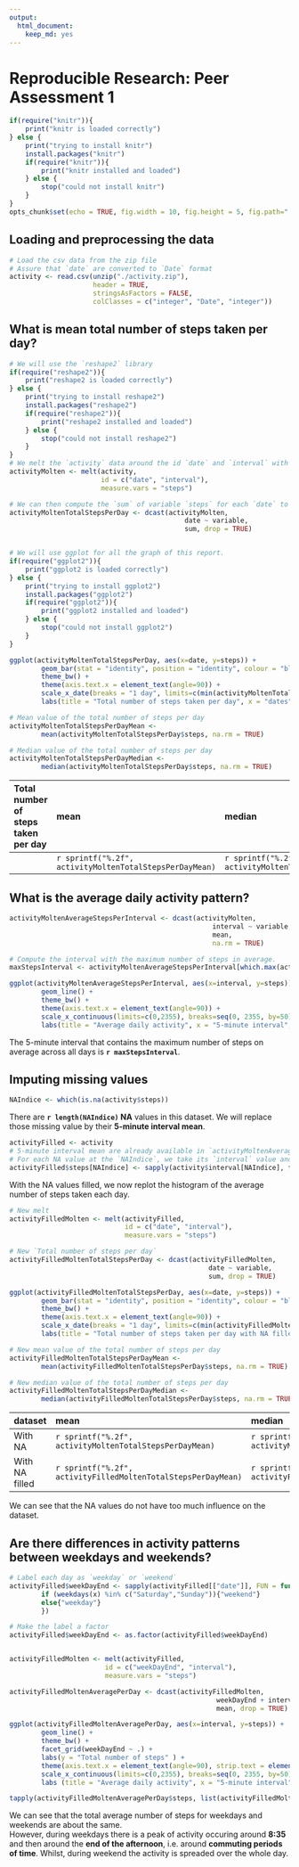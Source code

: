 ```yaml
---
output:
  html_document:
    keep_md: yes
---
```

# Reproducible Research: Peer Assessment 1
```r
if(require("knitr")){
    print("knitr is loaded correctly")
} else {
    print("trying to install knitr")
    install.packages("knitr")
    if(require("knitr")){
        print("knitr installed and loaded")
    } else {
        stop("could not install knitr")
    }
}
opts_chunk$set(echo = TRUE, fig.width = 10, fig.height = 5, fig.path="./figures/")
```

## Loading and preprocessing the data
```r

# Load the csv data from the zip file 
# Assure that `date` are converted to `Date` format
activity <- read.csv(unzip("./activity.zip"), 
                     header = TRUE, 
                     stringsAsFactors = FALSE, 
                     colClasses = c("integer", "Date", "integer"))
```

## What is mean total number of steps taken per day?
```r
# We will use the `reshape2` library
if(require("reshape2")){
    print("reshape2 is loaded correctly")
} else {
    print("trying to install reshape2")
    install.packages("reshape2")
    if(require("reshape2")){
        print("reshape2 installed and loaded")
    } else {
        stop("could not install reshape2")
    }
}
# We melt the `activity` data around the id `date` and `interval` with data being `steps`
activityMolten <- melt(activity, 
                       id = c("date", "interval"), 
                       measure.vars = "steps")

# We can then compute the `sum` of variable `steps` for each `date` to get the `Total number of steps per day`
activityMoltenTotalStepsPerDay <- dcast(activityMolten, 
                                            date ~ variable, 
                                            sum, drop = TRUE)


# We will use ggplot for all the graph of this report.
if(require("ggplot2")){
    print("ggplot2 is loaded correctly")
} else {
    print("trying to install ggplot2")
    install.packages("ggplot2")
    if(require("ggplot2")){
        print("ggplot2 installed and loaded")
    } else {
        stop("could not install ggplot2")
    }
}

ggplot(activityMoltenTotalStepsPerDay, aes(x=date, y=steps)) +
        geom_bar(stat = "identity", position = "identity", colour = "black", fill = "#CCEEFF", size = .25) +
        theme_bw() +
        theme(axis.text.x = element_text(angle=90)) + 
        scale_x_date(breaks = "1 day", limits=c(min(activityMoltenTotalStepsPerDay$date)+2,max(activityMoltenTotalStepsPerDay$date)-2)) +
        labs(title = "Total number of steps taken per day", x = "dates", y = "Total number of steps")
```

```r
# Mean value of the total number of steps per day
activityMoltenTotalStepsPerDayMean <-
        mean(activityMoltenTotalStepsPerDay$steps, na.rm = TRUE)

# Median value of the total number of steps per day 
activityMoltenTotalStepsPerDayMedian <- 
        median(activityMoltenTotalStepsPerDay$steps, na.rm = TRUE)
```

| Total number of steps taken per day | mean | median |
| :--- | :--- | :--- |
|  | `r sprintf("%.2f", activityMoltenTotalStepsPerDayMean)` | `r sprintf("%.2f", activityMoltenTotalStepsPerDayMedian)` |

## What is the average daily activity pattern?
```r
activityMoltenAverageStepsPerInterval <- dcast(activityMolten, 
                                                   interval ~ variable, 
                                                   mean, 
                                                   na.rm = TRUE)

# Compute the interval with the maximum number of steps in average.
maxStepsInterval <- activityMoltenAverageStepsPerInterval[which.max(activityMoltenAverageStepsPerInterval$steps),"interval"]

ggplot(activityMoltenAverageStepsPerInterval, aes(x=interval, y=steps)) + 
        geom_line() + 
        theme_bw() +
        theme(axis.text.x = element_text(angle=90)) +
        scale_x_continuous(limits=c(0,2355), breaks=seq(0, 2355, by=50), minor_breaks=seq(0, 2355, by=5)) +
        labs(title = "Average daily activity", x = "5-minute interval", y = "Average number of steps taken,\n averaged across all days")

```

The 5-minute interval that contains the maximum number of steps on average across all days is **`r maxStepsInterval`**.

## Imputing missing values
```r
NAIndice <- which(is.na(activity$steps))
```
There are **`r length(NAIndice)` NA** values in this dataset.
We will replace those missing value by their **5-minute interval mean**.
```r

activityFilled <- activity
# 5-minute interval mean are already available in `activityMoltenAverageStepsPerInterval`
# For each NA value at the `NAIndice`, we take its `interval` value and search for it in `activityMoltenAverageStepsPerInterval$interval`. We can then get its mean steps value from `activityMoltenAverageStepsPerInterval$steps`.
activityFilled$steps[NAIndice] <- sapply(activity$interval[NAIndice], function(x) activityMoltenAverageStepsPerInterval$steps[activityMoltenAverageStepsPerInterval$interval == x])
```

With the NA values filled, we now replot the histogram of the average number of steps taken each day.
```r
# New melt
activityFilledMolten <- melt(activityFilled, 
                             id = c("date", "interval"), 
                             measure.vars = "steps")

# New `Total number of steps per day`
activityFilledMoltenTotalStepsPerDay <- dcast(activityFilledMolten, 
                                                  date ~ variable, 
                                                  sum, drop = TRUE)

ggplot(activityFilledMoltenTotalStepsPerDay, aes(x=date, y=steps)) +
        geom_bar(stat = "identity", position = "identity", colour = "black", fill = "#CCEEFF", size = .25) + 
        theme_bw() +
        theme(axis.text.x = element_text(angle=90)) + 
        scale_x_date(breaks = "1 day", limits=c(min(activityFilledMoltenTotalStepsPerDay$date)+2,max(activityFilledMoltenTotalStepsPerDay$date)-2)) +
        labs(title = "Total number of steps taken per day with NA filled", x = "dates", y = "Total number of steps")
```

```r
# New mean value of the total number of steps per day
activityFilledMoltenTotalStepsPerDayMean <-
        mean(activityFilledMoltenTotalStepsPerDay$steps, na.rm = TRUE)

# New median value of the total number of steps per day 
activityFilledMoltenTotalStepsPerDayMedian <-
        median(activityFilledMoltenTotalStepsPerDay$steps, na.rm = TRUE)
```

| dataset | mean | median |
| :--- | :--- | :--- |
| With NA | `r sprintf("%.2f", activityMoltenTotalStepsPerDayMean)` | `r sprintf("%.2f", activityMoltenTotalStepsPerDayMedian)` |
| With NA filled | `r sprintf("%.2f", activityFilledMoltenTotalStepsPerDayMean)` | `r sprintf("%.2f", activityFilledMoltenTotalStepsPerDayMedian)` |

We can see that the NA values do not have too much influence on the dataset.

## Are there differences in activity patterns between weekdays and weekends?

```r

# Label each day as `weekday` or `weekend`
activityFilled$weekDayEnd <- sapply(activityFilled[["date"]], FUN = function(x) {
        if (weekdays(x) %in% c("Saturday","Sunday")){"weekend"} 
        else{"weekday"}
        })

# Make the label a factor
activityFilled$weekDayEnd <- as.factor(activityFilled$weekDayEnd)


activityFilledMolten <- melt(activityFilled, 
                        id = c("weekDayEnd", "interval"), 
                        measure.vars = "steps")

activityFilledMoltenAveragePerDay <- dcast(activityFilledMolten, 
                                                    weekDayEnd + interval ~ variable, 
                                                    mean, drop = TRUE)

ggplot(activityFilledMoltenAveragePerDay, aes(x=interval, y=steps)) + 
        geom_line() + 
        theme_bw() +
        facet_grid(weekDayEnd ~ .) + 
        labs(y = "Total number of steps" ) +
        theme(axis.text.x = element_text(angle=90), strip.text = element_text(face="bold", size=rel(1)), strip.background = element_rect(fill="#CCEEFF", colour="black", size=1)) +
        scale_x_continuous(limits=c(0,2355), breaks=seq(0, 2355, by=50), minor_breaks=seq(0, 2355, by=5)) +
        labs (title = "Average daily activity", x = "5-minute interval", y = "Average number of steps taken,\n averaged across all weekday days or weekend days")

tapply(activityFilledMoltenAveragePerDay$steps, list(activityFilledMoltenAveragePerDay$weekDayEnd), sum)

```

We can see that the total average number of steps for weekdays and weekends are about the same.  
However, during weekdays there is a peak of activity occuring around **8:35** and then around the **end of the afternoon**, i.e. around **commuting periods of time**. Whilst, during weekend the activity is spreaded over the whole day.